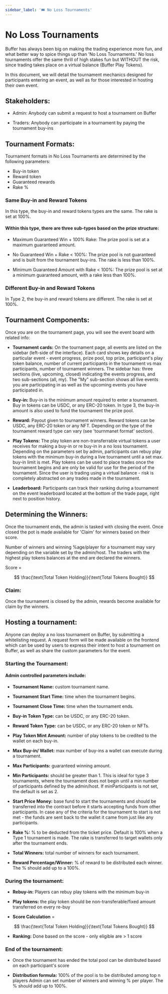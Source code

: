 ```yaml
---
sidebar_label: '🎟 No Loss Tournaments'
---
```


<link rel="stylesheet" href={useBaseUrl("katex/katex.min.css")} />

# No Loss Tournaments

Buffer has always been big on making the trading experience more fun, and what better way to spice things up than 'No Loss Tournaments.' 
No loss tournaments offer the same thrill of high stakes fun but WITHOUT the risk, since trading takes place on a virtual balance (Buffer Play Tokens). 

In this document, we will detail the tournament mechanics designed for participants entering an event, as well as for those interested in hosting their own event.

## Stakeholders:
- Admin: 
Anybody can submit a request to host a tournament on Buffer

- Traders:
Anybody can participate in a tournament by paying the tournament buy-ins 

## Tournament Formats:

Tournament formats in No Loss Tournaments are determined by the following parameters:
- Buy-in token
- Reward token 
- Guaranteed rewards
- Rake %

### Same Buy-in and Reward Tokens
In this type, the buy-in and reward tokens types are the same. The rake is set at 100%. 

#### Within this type, there are three sub-types based on the prize structure:

- Maximum Guaranteed Win + 100% Rake:
The prize pool is set at a maximum guaranteed amount.

- No Guaranteed Win + Rake < 100%:
The prize pool is not guaranteed and is built from the tournament buy-ins. The rake is less than 100%.

- Minimum Guaranteed Amount with Rake < 100%:
The prize pool is set at a minimum guaranteed amount, with a rake less than 100%.

### Different Buy-in and Reward Tokens
In Type 2, the buy-in and reward tokens are different. The rake is set at 100%.

## Tournament Components:
Once you are on the tournament page, you will see the event board with related info:

- **Tournament cards:**
On the tournament page, all events are listed on the sidebar (left-side of the interface). Each card shows key details on a particular event - event progress, prize pool, top prize, participant's play token balance, number of current participants in the tournament vs max participants, number of tournament winners. 
The sidebar has: three sections (live, upcoming, closed) indicating the events progress, and two sub-sections (all, my). 
The "My" sub-section shows all live events you are participating in as well as the upcoming events you have participated in. 

- **Buy-in:**
Buy-in is the minimum amount required to enter a tournament. 
Buy in tokens can be USDC, or any ERC-20 token. 
In type 3, the buy-in amount is also used to fund the tournament the prize pool. 

- **Reward:**
Payout given to tournament winners. 
Reward tokens can be USDC, any ERC-20 token or any NFT.
Depending on the type of the tournament reward type can vary (see 'tournmanet format' section).

- **Play Tokens:**
The play token are non-transferrable virtual tokens a user receives for making a buy-in or re buy-in in a no loss tournament. Depending on the parameters set by admin, participants can rebuy play tokens with the minimum buy-in during a live tournament until a set max. buy-in limit is met.
Play tokens can be used to place trades once the tournament begins and are only be valid for use for the period of the tournament. Since the user is trading using a virtual balance - risk is completely abstracted on any trades made in the tournament. 

- **Leaderboard:**
Participants can track their ranking during a tournament on the event leaderboard located at the bottom of the trade page, right next to position history. 

## Determining the Winners:

Once the tournament ends, the admin is tasked with closing the event. Once closed the pot is made available for 'Claim' for winners based on their score. 

Number of winners and winning %age/player for a tournament may vary depending on the variable set by the admin/host. 
The traders with the highest play tokens balances at the end are declared the winners.

Score =

$$
\frac{\text{Total Token Holding}}{\text{Total Tokens Bought}}
$$

### Claim:
Once the tournament is closed by the admin, rewards become available for claim by the winners. 

## Hosting a tournament:
Anyone can deploy a no loss tournament on Buffer, by submitting a whitelisting request. A request form will be made available on the frontend which can be used by users to express their intent to host a tournament on Buffer, as well as share the custom parameters for the event. 

### Starting the Tournament:

#### Admin controlled parameters include:

- **Tournament Name:** custom tournament name. 

- **Tournament Start Time:** time when the tournament begins.

- **Tournament Close Time:** time when the tournament ends.

- **Buy-in Token Type:** can be USDC, or any ERC-20 token.

- **Reward Token Type:** can be USDC, or any ERC-20 token or NFTs.

- **Play Token Mint Amount:** number of play tokens to be credited to the wallet on each buy-in.

- **Max Buy-in/ Wallet:** max number of buy-ins a wallet can execute during a tournament.

- **Max Participants:** guaranteed winning amount.

- **Min Participants:** should be greater than 1. This is ideal for type 3 tournaments, where the tournament does not begin until a min number of participants defined by the admin/host. If minParticipants is not set, the default is set as 2. 

- **Start Price Money:** base fund to start the tournaments and should be transferred into the contract before it starts accepting funds from other participants. In case any of the criteria for the tournament to start is not met - the funds are sent back to the wallet it came from just like any participants.

- **Rake %:** % to be deducted from the ticket price. Default is 100% when a Type 1 tournament is made. The rake is transferred to target wallets only after the tournament ends.

- **Total Winners:** total number of winners for each tournament. 

- **Reward Percentage/Winner:** % of reward to be distributed each winner. The % should add up to a 100%.

### During the tournament:

- **Rebuy-in:** Players can rebuy play tokens with the minimum buy-in

- **Play tokens:** the play token should be non-transferable/fixed amount transferred on every re-buy

- **Score Calculation** =

$$
\frac{\text{Total Token Holding}}{\text{Total Tokens Bought}}
$$

- **Ranking:** Done based on the score - only eligible are > 1 score

### End of the tournament:

- Once the tournament has ended the total pool can be distributed based on each participant's score

- **Distribution formula:**
100% of the pool is to be distributed among top n players
Admin can set number of winners and winning % per player. The % should add up to 100%. 







